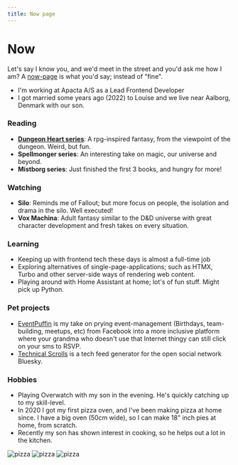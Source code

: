 ```yaml
---
title: Now page
---
```



# Now

Let's say I know you, and we'd meet in the street and you'd ask me how I am? A [now-page](https://now.page/) is what you'd say; instead of "fine".

- I'm working at Apacta A/S as a Lead Frontend Developer
- I got married some years ago (2022) to Louise and we live near Aalborg, Denmark with our son.

### Reading

- **[Dungeon Heart series](https://www.amazon.com/Dungeon-Heart-5-book-series/dp/B08P836VC2)**: A rpg-inspired fantasy, from the viewpoint of the dungeon. Weird, but fun.
- **Spellmonger series**: An interesting take on magic, our universe and beyond.
- **Mistborg series**: Just finished the first 3 books, and hungry for more!

### Watching

- **Silo**: Reminds me of Fallout; but more focus on people, the isolation and drama in the silo. Well executed!
- **Vox Machina**: Adult fantasy similar to the D&D universe with great character development and fresh takes on every situation.

### Learning

- Keeping up with frontend tech these days is almost a full-time job
- Exploring alternatives of single-page-applications; such as HTMX, Turbo and other server-side ways of rendering web content.
- Playing around with Home Assistant at home; lot's of fun stuff. Might pick up Python.

### Pet projects

- [EventPuffin](https://www.eventpuffin.com) is my take on prying event-management (Birthdays, team-building, meetups, etc) from Facebook into a more inclusive platform where your grandma who doesn't use that Internet thingy can still click on your sms to RSVP.
- [Technical Scrolls](https://technical.scrolls.org) is a tech feed generator for the open social network Bluesky.

### Hobbies

- Playing Overwatch with my son in the evening. He's quickly catching up to my skill-level.
- In 2020 I got my first pizza oven, and I've been making pizza at home since. I have a big oven (50cm wide), so I can make 18" inch pies at home, from scratch.
- Recently my son has shown interest in cooking, so he helps out a lot in the kitchen.

<div class="flex flex-row gap-1 flex-wrap">
  <Image src={pizza1} alt="pizza" width={pizza1.width / 5} />
  <Image src={pizza2} alt="pizza" width={pizza2.width / 5} />
  <Image src={pizza3} alt="pizza" width={pizza3.width / 5} />
</div>
